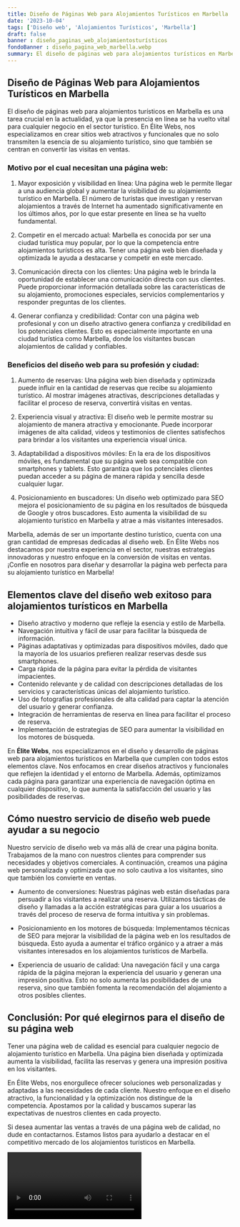 ```yaml
---
title: Diseño de Páginas Web para Alojamientos Turísticos en Marbella
date: '2023-10-04'
tags: ['Diseño web', 'Alojamientos Turísticos', 'Marbella']
draft: false
banner : diseño_paginas_web_alojamientosturísticos
fondoBanner : diseño_pagina_web_marbella.webp
summary: El diseño de páginas web para alojamientos turísticos en Marbella es una tarea crucial en la actualidad, ya que la presencia en línea se ha vuelto vital para cualquier negocio en el sector turístico. En Élite Webs, nos especializamos en crear sitios web atractivos y funcionales que no solo transmiten la esencia de su alojamiento turístico, sino que también se centran en convertir las visitas en ventas.
---
```


## Diseño de Páginas Web para Alojamientos Turísticos en Marbella

El diseño de páginas web para alojamientos turísticos en Marbella es una tarea crucial en la actualidad, ya que la presencia en línea se ha vuelto vital para cualquier negocio en el sector turístico. En Élite Webs, nos especializamos en crear sitios web atractivos y funcionales que no solo transmiten la esencia de su alojamiento turístico, sino que también se centran en convertir las visitas en ventas.

### Motivo por el cual necesitan una página web:

1. Mayor exposición y visibilidad en línea: Una página web le permite llegar a una audiencia global y aumentar la visibilidad de su alojamiento turístico en Marbella. El número de turistas que investigan y reservan alojamientos a través de Internet ha aumentado significativamente en los últimos años, por lo que estar presente en línea se ha vuelto fundamental.

2. Competir en el mercado actual: Marbella es conocida por ser una ciudad turística muy popular, por lo que la competencia entre alojamientos turísticos es alta. Tener una página web bien diseñada y optimizada le ayuda a destacarse y competir en este mercado.

3. Comunicación directa con los clientes: Una página web le brinda la oportunidad de establecer una comunicación directa con sus clientes. Puede proporcionar información detallada sobre las características de su alojamiento, promociones especiales, servicios complementarios y responder preguntas de los clientes.

4. Generar confianza y credibilidad: Contar con una página web profesional y con un diseño atractivo genera confianza y credibilidad en los potenciales clientes. Esto es especialmente importante en una ciudad turística como Marbella, donde los visitantes buscan alojamientos de calidad y confiables.

### Beneficios del diseño web para su profesión y ciudad:

1. Aumento de reservas: Una página web bien diseñada y optimizada puede influir en la cantidad de reservas que recibe su alojamiento turístico. Al mostrar imágenes atractivas, descripciones detalladas y facilitar el proceso de reserva, convertirá visitas en ventas.

2. Experiencia visual y atractiva: El diseño web le permite mostrar su alojamiento de manera atractiva y emocionante. Puede incorporar imágenes de alta calidad, videos y testimonios de clientes satisfechos para brindar a los visitantes una experiencia visual única.

3. Adaptabilidad a dispositivos móviles: En la era de los dispositivos móviles, es fundamental que su página web sea compatible con smartphones y tablets. Esto garantiza que los potenciales clientes puedan acceder a su página de manera rápida y sencilla desde cualquier lugar.

4. Posicionamiento en buscadores: Un diseño web optimizado para SEO mejora el posicionamiento de su página en los resultados de búsqueda de Google y otros buscadores. Esto aumenta la visibilidad de su alojamiento turístico en Marbella y atrae a más visitantes interesados.

Marbella, además de ser un importante destino turístico, cuenta con una gran cantidad de empresas dedicadas al diseño web. En Élite Webs nos destacamos por nuestra experiencia en el sector, nuestras estrategias innovadoras y nuestro enfoque en la conversión de visitas en ventas. ¡Confíe en nosotros para diseñar y desarrollar la página web perfecta para su alojamiento turístico en Marbella!

<GifSeo />

<Cta />

## Elementos clave del diseño web exitoso para alojamientos turísticos en Marbella

- Diseño atractivo y moderno que refleje la esencia y estilo de Marbella.
- Navegación intuitiva y fácil de usar para facilitar la búsqueda de información.
- Páginas adaptativas y optimizadas para dispositivos móviles, dado que la mayoría de los usuarios prefieren realizar reservas desde sus smartphones.
- Carga rápida de la página para evitar la pérdida de visitantes impacientes.
- Contenido relevante y de calidad con descripciones detalladas de los servicios y características únicas del alojamiento turístico.
- Uso de fotografías profesionales de alta calidad para captar la atención del usuario y generar confianza.
- Integración de herramientas de reserva en línea para facilitar el proceso de reserva.
- Implementación de estrategias de SEO para aumentar la visibilidad en los motores de búsqueda.

En **Élite Webs**, nos especializamos en el diseño y desarrollo de páginas web para alojamientos turísticos en Marbella que cumplen con todos estos elementos clave. Nos enfocamos en crear diseños atractivos y funcionales que reflejen la identidad y el entorno de Marbella. Además, optimizamos cada página para garantizar una experiencia de navegación óptima en cualquier dispositivo, lo que aumenta la satisfacción del usuario y las posibilidades de reservas.

## Cómo nuestro servicio de diseño web puede ayudar a su negocio

Nuestro servicio de diseño web va más allá de crear una página bonita. Trabajamos de la mano con nuestros clientes para comprender sus necesidades y objetivos comerciales. A continuación, creamos una página web personalizada y optimizada que no solo cautiva a los visitantes, sino que también los convierte en ventas.

- Aumento de conversiones: Nuestras páginas web están diseñadas para persuadir a los visitantes a realizar una reserva. Utilizamos tácticas de diseño y llamadas a la acción estratégicas para guiar a los usuarios a través del proceso de reserva de forma intuitiva y sin problemas.

- Posicionamiento en los motores de búsqueda: Implementamos técnicas de SEO para mejorar la visibilidad de la página web en los resultados de búsqueda. Esto ayuda a aumentar el tráfico orgánico y a atraer a más visitantes interesados ​​en los alojamientos turísticos de Marbella.

- Experiencia de usuario de calidad: Una navegación fácil y una carga rápida de la página mejoran la experiencia del usuario y generan una impresión positiva. Esto no solo aumenta las posibilidades de una reserva, sino que también fomenta la recomendación del alojamiento a otros posibles clientes.

## Conclusión: Por qué elegirnos para el diseño de su página web

Tener una página web de calidad es esencial para cualquier negocio de alojamiento turístico en Marbella. Una página bien diseñada y optimizada aumenta la visibilidad, facilita las reservas y genera una impresión positiva en los visitantes.

En Élite Webs, nos enorgullece ofrecer soluciones web personalizadas y adaptadas a las necesidades de cada cliente. Nuestro enfoque en el diseño atractivo, la funcionalidad y la optimización nos distingue de la competencia. Apostamos por la calidad y buscamos superar las expectativas de nuestros clientes en cada proyecto.

Si desea aumentar las ventas a través de una página web de calidad, no dude en contactarnos. Estamos listos para ayudarlo a destacar en el competitivo mercado de los alojamientos turísticos en Marbella.

<Video />

<CtaBot job='Alojamientos Turísticos' city='Marbella'/>

<Gmaps query='Marbella+españa+maps' />